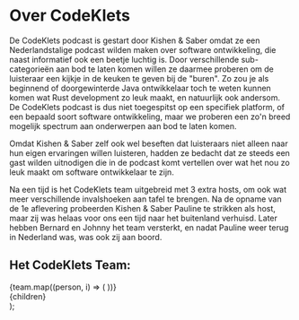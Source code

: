 
# Over CodeKlets

De CodeKlets podcast is gestart door Kishen & Saber omdat ze een Nederlandstalige podcast wilden maken over software ontwikkeling, die naast informatief ook een beetje luchtig is. Door verschillende sub-categorieën aan bod te laten komen
willen ze daarmee proberen om de luisteraar een kijkje in de keuken te geven bij de "buren". Zo zou je als beginnend of doorgewinterde Java ontwikkelaar toch te weten kunnen komen wat Rust development zo leuk maakt, en natuurlijk ook andersom.
De CodeKlets podcast is dus niet toegespitst op een specifiek platform, of een bepaald soort software ontwikkeling, maar we proberen een zo'n breed mogelijk spectrum aan onderwerpen aan bod te laten komen.

Omdat Kishen & Saber zelf ook wel beseften dat luisteraars niet alleen naar hun eigen ervaringen willen luisteren, hadden ze bedacht dat ze steeds een gast wilden uitnodigen die in de podcast komt vertellen over wat het nou zo leuk
maakt om software ontwikkelaar te zijn.

Na een tijd is het CodeKlets team uitgebreid met 3 extra hosts, om ook wat meer verschillende invalshoeken aan tafel te brengen. Na de opname van de 1e aflevering probeerden Kishen & Saber Pauline te strikken als host, maar zij was helaas voor ons
een tijd naar het buitenland verhuisd. Later hebben Bernard en Johnny het team versterkt, en nadat Pauline weer terug in Nederland was, was ook zij aan boord.

## Het CodeKlets Team:

<div className="grid grid-cols-2 md:grid-cols-3 gap-x-4 lg:gap-x-8 gap-y-8 lg:gap-y-12">
  {team.map((person, i) => (
    <Person key={i} {...person} />
  ))}
</div>

  <Layout preview={preview}>
    <Container>
      <article className="prose max-w-6xl lg:prose-xl mb-8">{children}</article>
    </Container>
  </Layout>
);
